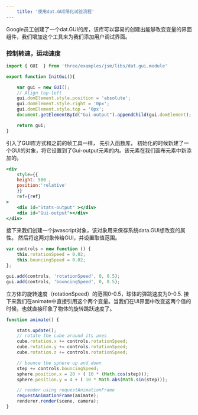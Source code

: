 ```yaml
---
    title: '使用dat.GUI简化试验流程'
---
```



<Scene/>

Google员工创建了一个dat.GUI的库，该库可以容易的创建出能够改变变量的界面组件，我们增加这个工具来为我们添加用户调试界面。

### 控制转速，运动速度

```jsx title='docs/init.js'
import { GUI  } from 'three/examples/jsm/libs/dat.gui.module'

export function InitGui(){

    var gui = new GUI();
    // Align top-left
    gui.domElement.style.position = 'absolute';
    gui.domElement.style.right = '0px';
    gui.domElement.style.top = '0px';
    document.getElementById("Gui-output").appendChild(gui.domElement);

    return gui;
}
```
引入了GUI库方式和之前的帧工具一样， 先引入函数库， 初始化的时候新建了一个GUI的对象，将它设置到了Gui-output元素的内。该元素在我们画布元素中新添加的。

```jsx title='chapter-01/05-control-gui.jsx'
<div
    style={{
    height: 500 ,
    position:'relative'
    }}
    ref={ref}
>
    <div id="Stats-output" ></div>
    <div id="Gui-output"></div>
</div>
```

接下来我们创建一个javascript对象，该对象用来保存系统data.GUI想改变的属性。 然后将这两对象传给GUI，并设置取值范围。
```jsx
var controls = new function () {
    this.rotationSpeed = 0.02;
    this.bouncingSpeed = 0.02;
};

gui.add(controls, 'rotationSpeed', 0, 0.5);
gui.add(controls, 'bouncingSpeed', 0, 0.5);
```
立方体的旋转速度（rotationSpeed）的范围0-0.5，球体的弹跳速度为0-0.5. 接下来我们在animate中直接引用这个两个变量。当我们在UI界面中改变这两个值的时候，也就直接印象了物体的旋转跳跃速度了。
```jsx
function animate() {

    stats.update();
    // rotate the cube around its axes
    cube.rotation.x += controls.rotationSpeed;
    cube.rotation.y += controls.rotationSpeed;
    cube.rotation.z += controls.rotationSpeed;

    // bounce the sphere up and down
    step += controls.bouncingSpeed;
    sphere.position.x = 20 + ( 10 * (Math.cos(step)));
    sphere.position.y = 4 + ( 10 * Math.abs(Math.sin(step)));

    // render using requestAnimationFrame
    requestAnimationFrame(animate);
    renderer.render(scene, camera);
}
```

